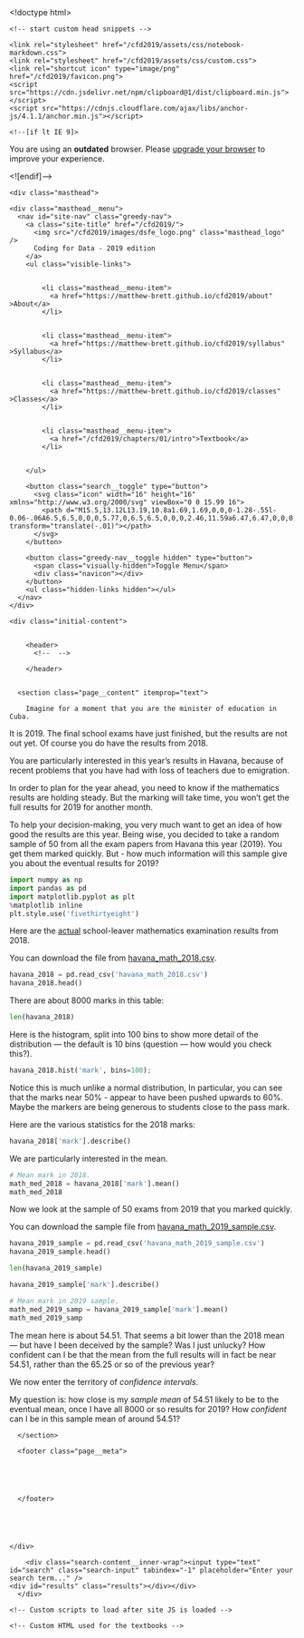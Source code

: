 <!doctype html>
<html lang="en" class="no-js">
  <head>
    <meta charset="utf-8">

<!-- begin _includes/seo.html --><title>Coding for Data - 2019 edition</title>
<meta name="description" content="">



<meta property="og:type" content="website">
<meta property="og:locale" content="en_UK">
<meta property="og:site_name" content="Coding for Data - 2019 edition">
<meta property="og:title" content="Coding for Data - 2019 edition">
<meta property="og:url" content="https://matthew-brett.github.io/cfd2019/notebooks/10/havana_math.Rmd">












  

  


<link rel="canonical" href="https://matthew-brett.github.io/cfd2019/notebooks/10/havana_math.Rmd">







  <script type="application/ld+json">
    {
      "@context": "http://schema.org",
      "@type": "Person",
      "name": "Matthew Brett",
      "url": "https://matthew-brett.github.io/cfd2019",
      "sameAs": null
    }
  </script>







<!-- end _includes/seo.html -->


<link href="/cfd2019/feed.xml" type="application/atom+xml" rel="alternate" title="Coding for Data - 2019 edition Feed">

<!-- http://t.co/dKP3o1e -->
<meta name="HandheldFriendly" content="True">
<meta name="MobileOptimized" content="320">
<meta name="viewport" content="width=device-width, initial-scale=1.0">

<script>
  document.documentElement.className = document.documentElement.className.replace(/\bno-js\b/g, '') + ' js ';
</script>

<!-- For all browsers -->
<link rel="stylesheet" href="/cfd2019/assets/css/main.css">

<!--[if lte IE 9]>
  <style>
    /* old IE unsupported flexbox fixes */
    .greedy-nav .site-title {
      padding-right: 3em;
    }
    .greedy-nav button {
      position: absolute;
      top: 0;
      right: 0;
      height: 100%;
    }
  </style>
<![endif]-->


    <!-- start custom head snippets -->


<!-- end custom head snippets -->

    <link rel="stylesheet" href="/cfd2019/assets/css/notebook-markdown.css">
    <link rel="stylesheet" href="/cfd2019/assets/css/custom.css">
    <link rel="shortcut icon" type="image/png" href="/cfd2019/favicon.png">
    <script src="https://cdn.jsdelivr.net/npm/clipboard@1/dist/clipboard.min.js"></script>
    <script src="https://cdnjs.cloudflare.com/ajax/libs/anchor-js/4.1.1/anchor.min.js"></script>
  </head>

  <body class="layout--single">

    <!--[if lt IE 9]>
<div class="notice--danger align-center" style="margin: 0;">You are using an <strong>outdated</strong> browser. Please <a href="https://browsehappy.com/">upgrade your browser</a> to improve your experience.</div>
<![endif]-->

    
    <div class="masthead">
  <div class="masthead__inner-wrap">
    <div class="masthead__menu">
      <nav id="site-nav" class="greedy-nav">
        <a class="site-title" href="/cfd2019/">
          <img src="/cfd2019/images/dsfe_logo.png" class="masthead_logo" />
          Coding for Data - 2019 edition
        </a>
        <ul class="visible-links">
          
            
            <li class="masthead__menu-item">
              <a href="https://matthew-brett.github.io/cfd2019/about" >About</a>
            </li>
          
            
            <li class="masthead__menu-item">
              <a href="https://matthew-brett.github.io/cfd2019/syllabus" >Syllabus</a>
            </li>
          
            
            <li class="masthead__menu-item">
              <a href="https://matthew-brett.github.io/cfd2019/classes" >Classes</a>
            </li>
          
          
            <li class="masthead__menu-item">
              <a href="/cfd2019/chapters/01/intro">Textbook</a>
            </li>
          
          
        </ul>
        
        <button class="search__toggle" type="button">
          <svg class="icon" width="16" height="16" xmlns="http://www.w3.org/2000/svg" viewBox="0 0 15.99 16">
            <path d="M15.5,13.12L13.19,10.8a1.69,1.69,0,0,0-1.28-.55l-0.06-.06A6.5,6.5,0,0,0,5.77,0,6.5,6.5,0,0,0,2.46,11.59a6.47,6.47,0,0,0,7.74.26l0.05,0.05a1.65,1.65,0,0,0,.5,1.24l2.38,2.38A1.68,1.68,0,0,0,15.5,13.12ZM6.4,2A4.41,4.41,0,1,1,2,6.4,4.43,4.43,0,0,1,6.4,2Z" transform="translate(-.01)"></path>
          </svg>
        </button>
        
        <button class="greedy-nav__toggle hidden" type="button">
          <span class="visually-hidden">Toggle Menu</span>
          <div class="navicon"></div>
        </button>
        <ul class="hidden-links hidden"></ul>
      </nav>
    </div>
  </div>
</div>

    

    <div class="initial-content">
      



<div id="main" role="main">
  

  <article class="page" itemscope itemtype="http://schema.org/CreativeWork">
    
    
    
    

    <div class="page__inner-wrap">
      
        <header>
          <!--  -->
          
        </header>
      

      <section class="page__content" itemprop="text">
        
        Imagine for a moment that you are the minister of education in Cuba.

It is 2019.   The final school exams have just finished, but the results are not
out yet.  Of course you do have the results from 2018.

You are particularly interested in this year's results in Havana, because of
recent problems that you have had with loss of teachers due to emigration.

In order to plan for the year ahead, you need to know if the mathematics
results are holding steady.   But the marking will take time, you won't get
the full results for 2019 for another month.

To help your decision-making, you very much want to get an idea of how good
the results are this year.   Being wise, you decided to take a random sample
of 50 from all the exam papers from Havana this year (2019).  You get them
marked quickly.   But - how much information will this sample give you about
the eventual results for 2019?

```python
import numpy as np
import pandas as pd
import matplotlib.pyplot as plt
%matplotlib inline
plt.style.use('fivethirtyeight')
```

Here are the
[actual](https://github.com/matthew-brett/datasets/tree/abb224b/havana_exams)
school-leaver mathematics examination results from 2018.


You can download the file from
[havana_math_2018.csv](/cfd2019/data/havana_math_2018.csv).

```python
havana_2018 = pd.read_csv('havana_math_2018.csv')
havana_2018.head()
```

There are about 8000 marks in this table:

```python
len(havana_2018)
```

Here is the histogram, split into 100 bins to show more detail of the distribution --- the default is 10 bins (question --- how would you check this?).

```python
havana_2018.hist('mark', bins=100);
```

Notice this is much unlike a normal distribution,  In particular, you can see that the marks near 50% - appear to have been pushed upwards to 60%.  Maybe the markers are being generous to students close to the pass mark.


Here are the various statistics for the 2018 marks:

```python
havana_2018['mark'].describe()
```

We are particularly interested in the mean.

```python
# Mean mark in 2018.
math_med_2018 = havana_2018['mark'].mean()
math_med_2018
```

Now we look at the sample of 50 exams from 2019 that you marked quickly.

You can download the sample file from
[havana_math_2019_sample.csv](/cfd2019/data/havana_math_2019_sample.csv).

```python
havana_2019_sample = pd.read_csv('havana_math_2019_sample.csv')
havana_2019_sample.head()
```

```python
len(havana_2019_sample)
```

```python
havana_2019_sample['mark'].describe()
```

```python
# Mean mark in 2019 sample.
math_med_2019_samp = havana_2019_sample['mark'].mean()
math_med_2019_samp
```

The mean here is about 54.51.  That seems a bit lower than the 2018 mean ---
but have I been deceived by the sample?  Was I just unlucky?   How confident
can I be that the mean from the full results will in fact be near 54.51,
rather than the 65.25 or so of the previous year?


We now enter the territory of *confidence intervals*.

My question is: how close is my *sample mean* of 54.51 likely to be to the
eventual mean, once I have all 8000 or so results for 2019?  How *confident*
can I be in this sample mean of around 54.51?

        
      </section>

      <footer class="page__meta">
        
        


        
      </footer>

      

      

    </div>

    
  </article>

  
  
</div>

    </div>

    
      <div class="search-content">
        <div class="search-content__inner-wrap"><input type="text" id="search" class="search-input" tabindex="-1" placeholder="Enter your search term..." />
    <div id="results" class="results"></div></div>
      </div>
    

    

    
  <script src="/cfd2019/assets/js/main.min.js"></script>
  <script src="https://use.fontawesome.com/releases/v5.0.12/js/all.js"></script>




<script src="/cfd2019/assets/js/lunr/lunr.min.js"></script>
<script src="/cfd2019/assets/js/lunr/lunr-store.js"></script>
<script src="/cfd2019/assets/js/lunr/lunr-en.js"></script>




    <!-- Custom scripts to load after site JS is loaded -->

    <!-- Custom HTML used for the textbooks -->
<!-- Configure, then load MathJax -->
<script type="text/javascript">
  window.MathJax = {
    tex2jax: {
      inlineMath: [ ['$','$'], ["\\(","\\)"] ],
      processEscapes: true,
      processEnvironments: true
    }
  };
</script>
<script src="https://cdnjs.cloudflare.com/ajax/libs/mathjax/2.7.0/MathJax.js?config=TeX-AMS-MML_HTMLorMML-full,Safe" type="text/javascript"></script>


<script type="text/javascript">
// --- To auto-embed hub URLs in interact links if given in a RESTful fashion ---
function getJsonFromUrl(url) {
  var query = url.split('?');
  if (query.length < 2) {
    // No queries so just return false
    return false;
  }
  query = query[1];
  // Collect REST params into a dictionary
  var result = {};
  query.split("&").forEach(function(part) {
    var item = part.split("=");
    result[item[0]] = decodeURIComponent(item[1]);
  });
  return result;
}

// Parse a Binder URL, converting it to the string needed for JupyterHub
function binder2Jupyterhub(url) {
  newUrl = {};
  parts = url.split('v2/gh/')[1];
  // Grab the base repo information
  repoinfo = parts.split('?')[0];
  var [org, repo, ref] = repoinfo.split('/');
  newUrl['repo'] = ['https://github.com', org, repo].join('/');
  newUrl['branch'] = ref
  // Grab extra parameters passed
  params = getJsonFromUrl(url);
  if (params['filepath'] !== undefined) {
    newUrl['subPath'] = params['filepath']
  }
  return jQuery.param(newUrl);
}

// Filter out potentially unsafe characters to prevent xss
function safeUrl(url)
{
   return String(encodeURIComponent(url))
            .replace(/&/g, '&amp;')
            .replace(/"/g, '&quot;')
            .replace(/'/g, '&#39;')
            .replace(/</g, '&lt;')
            .replace(/>/g, '&gt;');
}

function addParamToInternalLinks(hub) {
  var links = $("a").each(function() {
    var href = this.href;
    // If the link is an internal link...
    if (href.search("https://matthew-brett.github.io") !== -1 || href.startsWith('/') || href.search("127.0.0.1:") !== -1) {
      // Assume we're an internal link, add the hub param to it
      var params = getJsonFromUrl(href);
      if (params !== false) {
        // We have REST params, so append a new one
        params['hub'] = hub;
      } else {
        // Create the REST params
        params = {'hub': hub};
      }
      // Update the link
      var newHref = href.split('?')[0] + '?' + jQuery.param(params);
      this.setAttribute('href', decodeURIComponent(newHref));
    }
  });
  return false;
}

  // Update interact links
function updateInteractLink() {
    // hack to make this work since it expects a ? in the URL
    rest = getJsonFromUrl("?" + location.search.substr(1));
    hubUrl = rest['hub'];
    if (hubUrl !== undefined) {
      // Sanitize the hubUrl
      hubUrl = safeUrl(hubUrl);
      // Add HTTP text if omitted
      if (hubUrl.indexOf('http') < 0) {hubUrl = 'http://' + hubUrl;}
      link = $("a.interact-button")[0];
      if (link !== undefined) {
          // Update the interact link URL
          var href = link.getAttribute('href');
          if ('binder' == 'binder') {
            // If binder links exist, we need to re-work them for jupyterhub
            first = [hubUrl, 'hub', 'user-redirect', 'git-sync'].join('/')
            href = first + '?' + binder2Jupyterhub(href);
          } else {
            // If JupyterHub links, we only need to replace the hub url
            href = href.replace("https://mybinder.org", hubUrl);
          }
          link.setAttribute('href', decodeURIComponent(href));

          // Add text after interact link saying where we're launching
          hubUrlNoHttp = decodeURIComponent(hubUrl).replace('http://', '').replace('https://', '');
          $("a.interact-button").after($('<div class="interact-context">on ' + hubUrlNoHttp + '</div>'));

      }
      // Update internal links so we retain the hub url
      addParamToInternalLinks(hubUrl);
    }
}

// --- Highlight the part of sidebar for current page ---

// helper to replace trailing slash
function replaceSlash(string)
{
    return string.replace(/\/$/, "");
}

// Add a class to the current page in the sidebar
function highlightSidebarCurrentPage()
{
  var currentpage = location.href;
  var links = $('.sidebar .nav__items a');
  var ii = 0;
  for(ii; ii < links.length; ii++) {
    var link = links[ii];
    if(replaceSlash(link.href) == replaceSlash(currentpage)) {
      // Add CSS for styling
      link.classList.add("current");
      // Scroll to this element
      $('div.sidebar').scrollTop(link.offsetTop - 300);
    }
  }
}

// --- Set up copy/paste for code blocks ---
function addCopyButtonToCode(){
  // get all <code> elements
  var allCodeBlocksElements = $( "div.input_area code, div.highlighter-rouge code" );

  allCodeBlocksElements.each(function(ii) {
   	// add different id for each code block

  	// target
    var currentId = "codeblock" + (ii + 1);
    $(this).attr('id', currentId);

    //trigger
    var clipButton = '<button class="btn copybtn" data-clipboard-target="#' + currentId + '"><img src="https://clipboardjs.com/assets/images/clippy.svg" width="13" alt="Copy to clipboard"></button>';
       $(this).after(clipButton);
    });

    new Clipboard('.btn');
}

// Run scripts when page is loaded
$(document).ready(function () {
  // Add anchors to H1 etc links
  anchors.add();
  // Highlight current page in sidebar
  highlightSidebarCurrentPage();
  // Add copy button to code blocks
  addCopyButtonToCode();
  // Update the Interact link if a REST param given
  updateInteractLink();
});
</script>

  </body>
</html>
